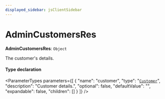 ```yaml
---
displayed_sidebar: jsClientSidebar
---
```



# AdminCustomersRes

 **AdminCustomersRes**: `Object`

The customer's details.

#### Type declaration

<ParameterTypes parameters={[
  {
    "name": "customer",
    "type": "[`Customer`](../classes/internal.Customer.mdx)",
    "description": "Customer details.",
    "optional": false,
    "defaultValue": "",
    "expandable": false,
    "children": []
  }
]} />
